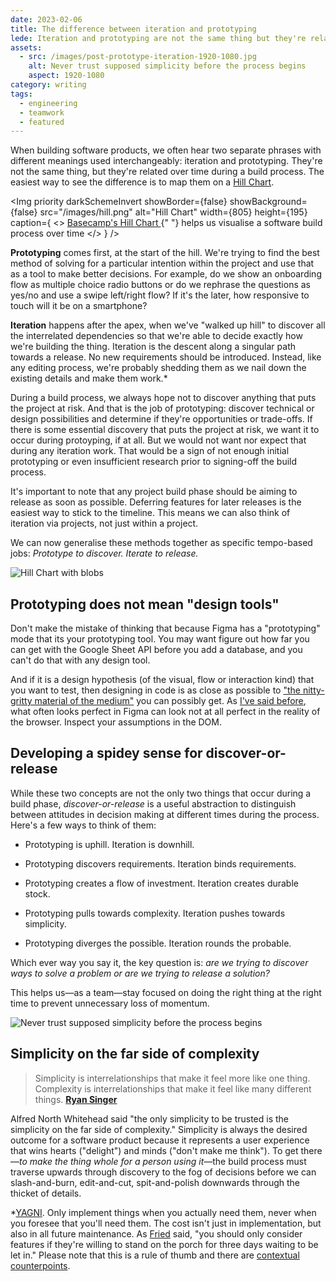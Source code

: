 ```yaml
---
date: 2023-02-06
title: The difference between iteration and prototyping
lede: Iteration and prototyping are not the same thing but they're related over time during a build process. To determine which method you're using, ask yourself are we trying to test a solution or are we trying to release a solution?
assets:
  - src: /images/post-prototype-iteration-1920-1080.jpg
    alt: Never trust supposed simplicity before the process begins
    aspect: 1920-1080
category: writing
tags:
  - engineering
  - teamwork
  - featured
---
```


When building software products, we often hear two separate phrases with different meanings used interchangeably: iteration and prototyping. They're not the same thing, but they're related over time during a build process. The easiest way to see the difference is to map them on a [Hill Chart](https://www.feltpresence.com/hills.html).

<Img
  priority
  darkSchemeInvert
  showBorder={false}
  showBackground={false}
  src="/images/hill.png"
  alt="Hill Chart"
  width={805}
  height={195}
  caption={
    <>
      <a
        href="https://www.feltpresence.com/hills.html"
        target="_blank"
        rel="noopener noreferrer"
      >
        Basecamp's Hill Chart
      </a>{" "}
      helps us visualise a software build process over time
    </>
  }
/>

**Prototyping** comes first, at the start of the hill. We're trying to find the best method of solving for a particular intention within the project and use that as a tool to make better decisions. For example, do we show an onboarding flow as multiple choice radio buttons or do we rephrase the questions as yes/no and use a swipe left/right flow? If it's the later, how responsive to touch will it be on a smartphone?

**Iteration** happens after the apex, when we've "walked up hill" to discover all the interrelated dependencies so that we're able to decide exactly how we're building the thing. Iteration is the descent along a singular path towards a release. No new requirements should be introduced. Instead, like any editing process, we're probably shedding them as we nail down the existing details and make them work.\*

During a build process, we always hope not to discover anything that puts the project at risk. And that is the job of prototyping: discover technical or design possibilities and determine if they're opportunities or trade-offs. If there is some essential discovery that puts the project at risk, we want it to occur during protoyping, if at all. But we would not want nor expect that during any iteration work. That would be a sign of not enough initial prototyping or even insufficient research prior to signing-off the build process.

It's important to note that any project build phase should be aiming to release as soon as possible. Deferring features for later releases is the easiest way to stick to the timeline. This means we can also think of iteration via projects, not just within a project.

We can now generalise these methods together as specific tempo-based jobs: _Prototype to discover. Iterate to release._

<Img
  darkSchemeInvert
  showBackground={false}
  showBorder={false}
  src="/images/hill-blobs.png"
  alt="Hill Chart with blobs"
  width={805}
  height={195}
  caption="Prototype to discover. Iterate to release. Roughly."
/>

## Prototyping does not mean "design tools"

Don't make the mistake of thinking that because Figma has a "prototyping" mode that its your prototyping tool. You may want figure out how far you can get with the Google Sheet API before you add a database, and you can't do that with any design tool.

And if it is a design hypothesis (of the visual, flow or interaction kind) that you want to test, then designing in code is as close as possible to ["the nitty-gritty material of the medium"](https://twitter.com/callumflack/status/1622380350562516992) you can possibly get. As [I've said before](/designers-should-code), what often looks perfect in Figma can look not at all perfect in the reality of the browser. Inspect your assumptions in the DOM.

## Developing a spidey sense for discover-or-release

While these two concepts are not the only two things that occur during a build phase, _discover-or-release_ is a useful abstraction to distinguish between attitudes in decision making at different times during the process. Here's a few ways to think of them:

- Prototyping is uphill. Iteration is downhill.

- Prototyping discovers requirements. Iteration binds requirements.

- Prototyping creates a flow of investment. Iteration creates durable stock.

- Prototyping pulls towards complexity. Iteration pushes towards simplicity.

- Prototyping diverges the possible. Iteration rounds the probable.

Which ever way you say it, the key question is: _are we trying to discover ways to solve a problem or are we trying to release a solution?_

This helps us—as a team—stay focused on doing the right thing at the right time to prevent unnecessary loss of momentum.

<Img
  src="/images/post-prototype-iteration-1920-1080.jpg"
  alt="Never trust supposed simplicity before the process begins"
  width={1920}
  height={1080}
  caption="Never trust supposed simplicity before the process begins"
/>

## Simplicity on the far side of complexity

> Simplicity is interrelationships that make it feel more like one thing.
> Complexity is interrelationships that make it feel like many different things.
> **[Ryan Singer](https://twitter.com/rjs/status/1572573848046014465?s=20&t=qJF31ambTfg5uYMubOwuNw)**

Alfred North Whitehead said "the only simplicity to be trusted is the simplicity on the far side of complexity." Simplicity is always the desired outcome for a software product because it represents a user experience that wins hearts ("delight") and minds ("don't make me think"). To get there—_to make the thing whole for a person using it_—the build process must traverse upwards through discovery to the fog of decisions before we can slash-and-burn, edit-and-cut, spit-and-polish downwards through the thicket of details.

<Note>

\*[YAGNI](https://martinfowler.com/bliki/Yagni.html). Only implement things
when you actually need them, never when you foresee that you'll need them.
The cost isn't just in implementation, but also in all future maintenance. As
[Fried](https://basecamp.com/gettingreal/05.3-start-with-no) said, "you should
only consider features if they're willing to stand on the porch for three days
waiting to be let in." Please note that this is a rule of thumb and there are
[contextual counterpoints](https://lukeplant.me.uk/blog/posts/yagni-exceptions/).

</Note>
